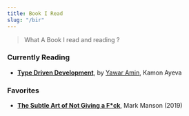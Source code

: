 ```yaml
---
title: Book I Read
slug: "/bir"
---
```


> What A Book I read and reading ?

### Currently Reading

- [**Type Driven Development**](https://www.oreilly.com/library/view/learn-type-driven-development/9781788838016/), by [Yawar Amin](https://github.com/yawaramin), Kamon Ayeva

### Favorites

- [**The Subtle Art of Not Giving a F\*ck**](https://www.goodreads.com/book/show/28257707-the-subtle-art-of-not-giving-a-f-ck), Mark Manson (2019)
